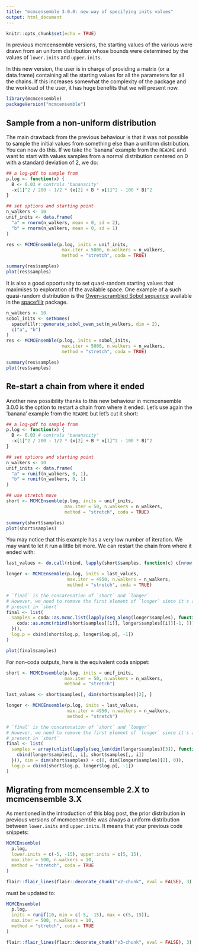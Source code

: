 ```yaml
---
title: "mcmcensemble 3.0.0: new way of specifying inits values"
output: html_document
---
```


```r
knitr::opts_chunk$set(echo = TRUE)
```

In previous mcmcensemble versions, the starting values of the various were
drawn from an uniform distribution whose bounds were determined by the values
of `lower.inits` and `upper.inits`.

In this new version, the user is in charge of providing a matrix (or a
data.frame) containing all the starting values for all the parameters for all
the chains. If this increases somewhat the complexity of the package and the
workload of the user, it has huge benefits that we will present now.

```r
library(mcmcensemble)
packageVersion("mcmcensemble")
```

## Sample from a non-uniform distribution

The main drawback from the previous behaviour is that it was not possible to
sample the initial values from something else than a uniform distribution. You
can now do this. If we take the 'banana' example from the `README` and want to
start with values samples from a normal distribution centered on 0 with a
standard deviation of 2, we do:

```r
## a log-pdf to sample from
p.log <- function(x) {
  B <- 0.03 # controls 'bananacity'
  -x[1]^2 / 200 - 1/2 * (x[2] + B * x[1]^2 - 100 * B)^2
}

## set options and starting point
n_walkers <- 10
unif_inits <- data.frame(
  "a" = rnorm(n_walkers, mean = 0, sd = 2),
  "b" = rnorm(n_walkers, mean = 0, sd = 1)
)

res <- MCMCEnsemble(p.log, inits = unif_inits,
                     max.iter = 5000, n.walkers = n_walkers,
                     method = "stretch", coda = TRUE)

summary(res$samples)
plot(res$samples)
```

It is also a good opportunity to set quasi-random starting values that maximises
to exploration of the available space. One example of a such quasi-random
distribution is the [Owen-scrambled Sobol sequence](https://www.spacefillr.com/reference/generate_sobol_owen_set.html)
available in the [spacefillr](https://www.spacefillr.com/) package.

```r
n_walkers <- 10
sobol_inits <- setNames(
  spacefillr::generate_sobol_owen_set(n_walkers, dim = 2),
  c("a", "b")
)
res <- MCMCEnsemble(p.log, inits = sobol_inits,
                     max.iter = 5000, n.walkers = n_walkers,
                     method = "stretch", coda = TRUE)

summary(res$samples)
plot(res$samples)
```

## Re-start a chain from where it ended

Another new possibility thanks to this new behaviour in mcmcensemble 3.0.0 is
the option to restart a chain from where it ended. Let's use again the
'banana' example from the `README` but let's cut it short:

```r
## a log-pdf to sample from
p.log <- function(x) {
  B <- 0.03 # controls 'bananacity'
  -x[1]^2 / 200 - 1/2 * (x[2] + B * x[1]^2 - 100 * B)^2
}

## set options and starting point
n_walkers <- 10
unif_inits <- data.frame(
  "a" = runif(n_walkers, 0, 1),
  "b" = runif(n_walkers, 0, 1)
)

## use stretch move
short <- MCMCEnsemble(p.log, inits = unif_inits,
                      max.iter = 50, n.walkers = n_walkers,
                      method = "stretch", coda = TRUE)

summary(short$samples)
plot(short$samples)
```

You may notice that this example has a very low number of iteration. We may want
to let it run a little bit more. We can restart the chain from where it ended
with:

```r
last_values <- do.call(rbind, lapply(short$samples, function(c) c[nrow(c), ]))

longer <- MCMCEnsemble(p.log, inits = last_values,
                       max.iter = 4950, n.walkers = n_walkers,
                       method = "stretch", coda = TRUE)

# `final` is the concatenation of `short` and `longer`
# However, we need to remove the first element of `longer` since it's already
# present in `short`
final <- list(
  samples = coda::as.mcmc.list(lapply(seq_along(longer$samples), function(i) {
    coda::as.mcmc(rbind(short$samples[[i]], longer$samples[[i]][-1, ]))
  })),
  log.p = cbind(short$log.p, longer$log.p[, -1])
)

plot(final$samples)
```

For non-coda outputs, here is the equivalent coda snippet:

```r
short <- MCMCEnsemble(p.log, inits = unif_inits,
                      max.iter = 50, n.walkers = n_walkers,
                      method = "stretch")

last_values <- short$samples[, dim(short$samples)[2], ]

longer <- MCMCEnsemble(p.log, inits = last_values,
                       max.iter = 4950, n.walkers = n_walkers,
                       method = "stretch")

# `final` is the concatenation of `short` and `longer`
# However, we need to remove the first element of `longer` since it's already
# present in `short`
final <- list(
  samples = array(unlist(lapply(seq_len(dim(longer$samples)[3]), function(i) {
    cbind(longer$samples[,, i], short$samples[,, i])
  })), dim = dim(short$samples) + c(0, dim(longer$samples)[2], 0)),
  log.p = cbind(short$log.p, longer$log.p[, -1])
)
```

## Migrating from mcmcensemble 2.X to mcmcensemble 3.X

As mentioned in the introduction of this blog post, the prior distribution in
previous versions of mcmcensemble was always a uniform distribution between
`lower.inits` and `upper.inits`. It means that your previous code snippets:

```r
MCMCEnsemble(
  p.log,
  lower.inits = c(-5, -15), upper.inits = c(5, 15),
  max.iter = 500, n.walkers = 10,
  method = "stretch", coda = TRUE
)
```

```r
flair::flair_lines(flair::decorate_chunk("v2-chunk", eval = FALSE), 3)
```

must be updated to:

```r
MCMCEnsemble(
  p.log,
  inits = runif(10, min = c(-5, -15), max = c(5, 15)),
  max.iter = 500, n.walkers = 10,
  method = "stretch", coda = TRUE
)
```

```r
flair::flair_lines(flair::decorate_chunk("v3-chunk", eval = FALSE), 3)
```
